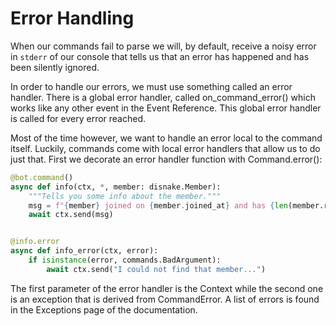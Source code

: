 # Error Handling

When our commands fail to parse we will, by default, receive a noisy error in `stderr` of our console that tells us
that an error has happened and has been silently ignored.

In order to handle our errors, we must use something called an error handler. There is a global error handler, called <DocsLink ext="commands" reference="disnake.disnake.ext.commands.on_command_error">on_command_error()</DocsLink> which works
like any other event in the <DocsLink ext="commands" reference="event-reference">Event Reference</DocsLink>. This global error handler is called for every error reached.

Most of the time however, we want to handle an error local to the command itself. Luckily, commands come with local error
handlers that allow us to do just that. First we decorate an error handler function with <DocsLink ext="commands" reference="disnake.ext.commands.Command.error">Command.error()</DocsLink>:

```python
@bot.command()
async def info(ctx, *, member: disnake.Member):
    """Tells you some info about the member."""
    msg = f"{member} joined on {member.joined_at} and has {len(member.roles)} roles."
    await ctx.send(msg)


@info.error
async def info_error(ctx, error):
    if isinstance(error, commands.BadArgument):
        await ctx.send("I could not find that member...")
```

The first parameter of the error handler is the <DocsLink ext="commands" reference="disnake.ext.commands.Context">Context</DocsLink> while the second one is an exception that is derived from <DocsLink ext="commands" reference="disnake.ext.commands.CommandError">CommandError</DocsLink>. A list of errors is found in the <DocsLink ext="commands" reference="ext-commands-api-errors">Exceptions</DocsLink> page of the documentation.
